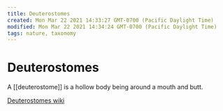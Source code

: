 ```yaml
---
title: Deuterostomes
created: Mon Mar 22 2021 14:33:27 GMT-0700 (Pacific Daylight Time)
modified: Mon Mar 22 2021 14:34:24 GMT-0700 (Pacific Daylight Time)
tags: nature, taxonomy
---
```


# Deuterostomes

A [[deuterostome]] is a hollow body being around a mouth and butt.

[Deuterostomes wiki](https://www.wikiwand.com/en/Deuterostome)


